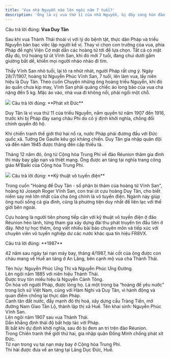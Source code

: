 ```yaml
---
title: 'Vua nhà Nguyễn nào lên ngôi năm 7 tuổi?'
description: 'Ông là vị vua thứ 11 của nhà Nguyễn, bị đày sang hòn đảo nằm giữa Ấn Độ Dương cùng vua cha vì có ý định khởi nghĩa, chống đối chính quyền đô hộ.'
---
```


<Accordion title="1/4. Vua nhà Nguyễn nào lên ngôi năm 7 tuổi? [Đồng Khánh / Thành Thái / Duy Tân]" >

Câu trả lời đúng: **Vua Duy Tân**

Sau khi vua Thành Thái thoái vị với lý do bệnh tật, thực dân Pháp và triều Nguyễn bàn bạc việc lập người kế vị. Thay vì chọn con trưởng của vua, phía Pháp đề nghị Viện Cơ mật dẫn các hoàng tử tới để lựa chọn. Tất cả có mặt đầy đủ, trừ hoàng tử út Vĩnh San, khi đó mới 7 tuổi, đang chui dưới gầm giường bắt dế, khiến mọi người nháo nhào đi tìm.

Thấy Vĩnh San nhỏ tuổi, lại tỏ ra nhút nhát, người Pháp rất ưng ý. Ngày 28/7/1907, hoàng tử Nguyễn Phúc Vĩnh San, 7 tuổi, lên làm vua, lấy niên hiệu là Duy Tân. Theo cuốn Chuyện những ông hoàng triều Nguyễn, khi đó áo quần chưa kịp may, Vĩnh San phải quàng chiếc áo long bào của vua cha nặng đến 5 kg. Mặc áo vào, nhà vua đi không nổi, phải ngồi một chỗ.


<Frame caption="Vua Duy Tân lúc mới lên ngôi. Ảnh tư liệu">
  <img src="https://i1-vnexpress.vnecdn.net/2024/06/05/vua-4681-1717583902.jpg?w=680&h=0&q=100&dpr=2&fit=crop&s=ewUko-GZnzLB8OZPUWJ35g" />
</Frame>
</Accordion>

<Accordion title="2/4. Ông từng tham gia chiến đấu chống lại đội quân nào? [Phát xít Đức - Phát xít Nhật - Mỹ]">
  Câu trả lời đúng: **Phát xít Đức**

Duy Tân là vị vua thứ 11 của triều Nguyễn, nắm quyền từ năm 1907 đến 1916, trước khi bị Pháp đày sang châu Phi do có ý định khởi nghĩa, chống đối chính quyền đô hộ.

Khi chiến tranh thế giới thứ hai nổ ra, nước Pháp phải đương đầu với Đức quốc xã. Tướng De Gaulle kêu gọi kháng chiến. Duy Tân gia nhập quân đội và đến năm 1945 được thăng đến cấp thiếu tá. 

Tháng 12 năm đó, ông từ Cộng hòa Trung Phi về đảo Réunion thăm gia đình thì máy bay gặp nạn và thiệt mạng. Ông được an táng tại nghĩa trang công giáo M’Baiki của Cộng hòa Trung Phi.
<Frame caption="Cựu hoàng Duy Tân và các con ở đảo Réunion. Ảnh tư liệu in trong cuốn Vua Duy Tân.">
  <img src="https://i1-vnexpress.vnecdn.net/2024/06/05/vua-Duy-Tan-3-1970-1579227237-3913-1717583904.jpg?w=680&h=0&q=100&dpr=2&fit=crop&s=USJNNdPU4xkvhLNkg5Ie4Q" />
</Frame>
</Accordion>

<Accordion title="3/4. Ông say mê ngành kỹ thuật gì? [Kỹ thuật hàng không - Kỹ thuật ôtô - Kỹ thuật vô tuyến điện]">
  Câu trả lời đúng: **Kỹ thuật vô tuyến điện**

  Trong cuốn "Hoàng đế Duy Tân - số phận bi thảm của hoàng tử Vĩnh San", hoàng tử Joseph Roger Vĩnh San, con trai út cựu hoàng Duy Tân, cho biết niềm say mê lớn nhất của cha ông chính là vô tuyến điện. Ngành này giúp ông nuôi sống cả gia đình, cũng là phương tiện duy nhất để liên lạc với thế giới bên ngoài.

Cựu hoàng là người tiên phong tiếp cận với kỹ thuật vô tuyến điện ở đảo Réunion hẻo lánh, từng tham gia xây dựng đài thu phát truyền tin đầu tiên ở đây. Nhờ tự học thêm, ông viết nhiều bài báo chuyên môn và tiếp xúc với chuyên viên vô tuyến nghiệp dư các nước khác qua tín hiệu FR8VX.
</Accordion>

<Accordion title="4/4. Hài cốt của ông được đưa về Việt Nam năm nào? [ 1945 - 1987 - 1995]">
  Câu trả lời đúng: **1987**

  42 năm sau ngày tai nạn máy bay, tháng 4/1987, hài cốt của ông được con cháu mang về Huế an táng ở An Lăng, bên cạnh mộ vua cha Thành Thái.

</Accordion>

<Tabs>
  <Tab title="Vua Đồng Khánh (1864 - 1889)">
    Tên húy: Nguyễn Phúc Ưng Thị và Nguyễn Phúc Ưng Đường. <br />
    Lên ngôi năm 1885 với niên hiệu Thành Thái. <br />
    Được truy tôn miếu hiệu là Nguyễn Cảnh Tông.<br />
    Ôn hòa với người Pháp, được lòng họ.
  </Tab>
  <Tab title="Vua Thành Thái (1879 - 1954)">
    Là một trong ba “hoàng đế yêu nước” trong lịch sử Việt Nam, cùng với Hàm Nghi và Duy Tân, vì hành động và quan điểm chống lại thực dân Pháp. <br /> 
    Canh tân đất nước, đẩy mạnh đô thị hoá, xây dựng cầu Tràng Tiền, mở đường Nam Giao Tân Lộ, thành lập thị xã Huế.
  </Tab>
  <Tab title="Vua Duy Tân (1900 - 1945)">
    Tên khai sinh: Nguyễn Phúc Vĩnh San. <br />
    Lên ngôi năm 1907 sau vua Thành Thái.<br />
    Dần khẳng định thái độ bất hợp tác với Pháp.<br />
    Bị bắt khi dự định khởi nghĩa, sau đó bị đem an trí trên đảo Réunion. <br />
    Trong Chiến tranh thế giới thứ hai, gia nhập quân Đồng Minh chống phát xít Đức. <br />
    Tử nạn trong vụ tai nạn máy bay ở Cộng hòa Trung Phi.<br />
    Thi hài được đưa về an táng tại Lăng Dục Đức, Huế.
  </Tab>
</Tabs>
